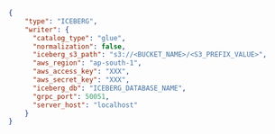 ```json title="writer.json"
{
    "type": "ICEBERG",
    "writer": {
      "catalog_type": "glue",
      "normalization": false,
      "iceberg_s3_path": "s3://<BUCKET_NAME>/<S3_PREFIX_VALUE>",
      "aws_region": "ap-south-1",
      "aws_access_key": "XXX",
      "aws_secret_key": "XXX",
      "iceberg_db": "ICEBERG_DATABASE_NAME",
      "grpc_port": 50051,
      "server_host": "localhost"
    }
}
```
